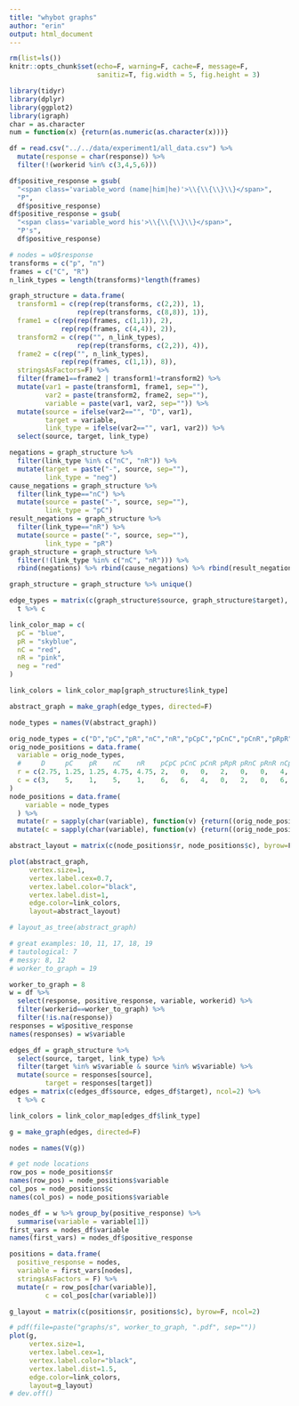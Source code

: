 ```yaml
---
title: "whybot graphs"
author: "erin"
output: html_document
---
```


```r
rm(list=ls())
knitr::opts_chunk$set(echo=F, warning=F, cache=F, message=F,
                      sanitiz=T, fig.width = 5, fig.height = 3)
```

```r
library(tidyr)
library(dplyr)
library(ggplot2)
library(igraph)
char = as.character
num = function(x) {return(as.numeric(as.character(x)))}
```

```r
df = read.csv("../../data/experiment1/all_data.csv") %>%
  mutate(response = char(response)) %>%
  filter(!(workerid %in% c(3,4,5,6)))
```

```r
df$positive_response = gsub(
  "<span class='variable_word (name|him|he)'>\\{\\{\\}\\}</span>",
  "P",
  df$positive_response)
df$positive_response = gsub(
  "<span class='variable_word his'>\\{\\{\\}\\}</span>",
  "P's",
  df$positive_response)
```


```r
# nodes = w0$response
transforms = c("p", "n")
frames = c("C", "R")
n_link_types = length(transforms)*length(frames)

graph_structure = data.frame(
  transform1 = c(rep(rep(transforms, c(2,2)), 1),
                 rep(rep(transforms, c(8,8)), 1)),
  frame1 = c(rep(rep(frames, c(1,1)), 2),
             rep(rep(frames, c(4,4)), 2)),
  transform2 = c(rep("", n_link_types),
                 rep(rep(transforms, c(2,2)), 4)),
  frame2 = c(rep("", n_link_types),
             rep(rep(frames, c(1,1)), 8)),
  stringsAsFactors=F) %>%
  filter(frame1==frame2 | transform1!=transform2) %>%
  mutate(var1 = paste(transform1, frame1, sep=""),
         var2 = paste(transform2, frame2, sep=""),
         variable = paste(var1, var2, sep="")) %>%
  mutate(source = ifelse(var2=="", "D", var1),
         target = variable,
         link_type = ifelse(var2=="", var1, var2)) %>%
  select(source, target, link_type)

negations = graph_structure %>% 
  filter(link_type %in% c("nC", "nR")) %>%
  mutate(target = paste("-", source, sep=""),
         link_type = "neg")
cause_negations = graph_structure %>% 
  filter(link_type=="nC") %>%
  mutate(source = paste("-", source, sep=""),
         link_type = "pC")
result_negations = graph_structure %>% 
  filter(link_type=="nR") %>%
  mutate(source = paste("-", source, sep=""),
         link_type = "pR")
graph_structure = graph_structure %>%
  filter(!(link_type %in% c("nC", "nR"))) %>%
  rbind(negations) %>% rbind(cause_negations) %>% rbind(result_negations)

graph_structure = graph_structure %>% unique()

edge_types = matrix(c(graph_structure$source, graph_structure$target), ncol=2) %>%
  t %>% c

link_color_map = c(
  pC = "blue",
  pR = "skyblue",
  nC = "red",
  nR = "pink",
  neg = "red"
)

link_colors = link_color_map[graph_structure$link_type]

abstract_graph = make_graph(edge_types, directed=F)

node_types = names(V(abstract_graph))

orig_node_types = c("D","pC","pR","nC","nR","pCpC","pCnC","pCnR","pRpR","pRnC","pRnR", "nCpC", "nCpR", "nCnC", "nRpC", "nRpR", "nRnR", "-D", "-pC", "-pR", "-nC", "-nR")
orig_node_positions = data.frame(
  variable = orig_node_types,
  #     D     pC    pR    nC    nR    pCpC pCnC pCnR pRpR pRnC pRnR nCpC nCpR nCnC nRpC nRpR nRnR -D    -pC   -pR   -nC   -nR
  r = c(2.75, 1.25, 1.25, 4.75, 4.75, 2,   0,   0,   2,   0,   0,   4,   6,   6,   6,   4,   6,   3.25, 0.75, 0.75, 5.25, 5.25),
  c = c(3,    5,    1,    5,    1,    6,   6,   4,   0,   2,   0,   6,   4,   6,   2,   0,   0,   3,    5,    1,    5,    1)
)
node_positions = data.frame(
    variable = node_types
  ) %>%
  mutate(r = sapply(char(variable), function(v) {return((orig_node_positions %>% filter(variable==v))$r[1])})) %>%
  mutate(c = sapply(char(variable), function(v) {return((orig_node_positions %>% filter(variable==v))$c[1])}))

abstract_layout = matrix(c(node_positions$r, node_positions$c), byrow=F, ncol=2)

plot(abstract_graph,
     vertex.size=1,
     vertex.label.cex=0.7,
     vertex.label.color="black",
     vertex.label.dist=1,
     edge.color=link_colors,
     layout=abstract_layout)

# layout_as_tree(abstract_graph)
```

```r
# great examples: 10, 11, 17, 18, 19
# tautological: 7
# messy: 8, 12
# worker_to_graph = 19

worker_to_graph = 8
w = df %>%
  select(response, positive_response, variable, workerid) %>%
  filter(workerid==worker_to_graph) %>%
  filter(!is.na(response))
responses = w$positive_response
names(responses) = w$variable

edges_df = graph_structure %>%
  select(source, target, link_type) %>%
  filter(target %in% w$variable & source %in% w$variable) %>%
  mutate(source = responses[source],
         target = responses[target])
edges = matrix(c(edges_df$source, edges_df$target), ncol=2) %>%
  t %>% c

link_colors = link_color_map[edges_df$link_type]

g = make_graph(edges, directed=F)

nodes = names(V(g))

# get node locations
row_pos = node_positions$r
names(row_pos) = node_positions$variable
col_pos = node_positions$c
names(col_pos) = node_positions$variable

nodes_df = w %>% group_by(positive_response) %>%
  summarise(variable = variable[1])
first_vars = nodes_df$variable
names(first_vars) = nodes_df$positive_response

positions = data.frame(
  positive_response = nodes,
  variable = first_vars[nodes],
  stringsAsFactors = F) %>%
  mutate(r = row_pos[char(variable)],
         c = col_pos[char(variable)])

g_layout = matrix(c(positions$r, positions$c), byrow=F, ncol=2)

# pdf(file=paste("graphs/s", worker_to_graph, ".pdf", sep=""))
plot(g,
     vertex.size=1,
     vertex.label.cex=1,
     vertex.label.color="black",
     vertex.label.dist=1.5,
     edge.color=link_colors,
     layout=g_layout)
# dev.off()
```


```r

```






